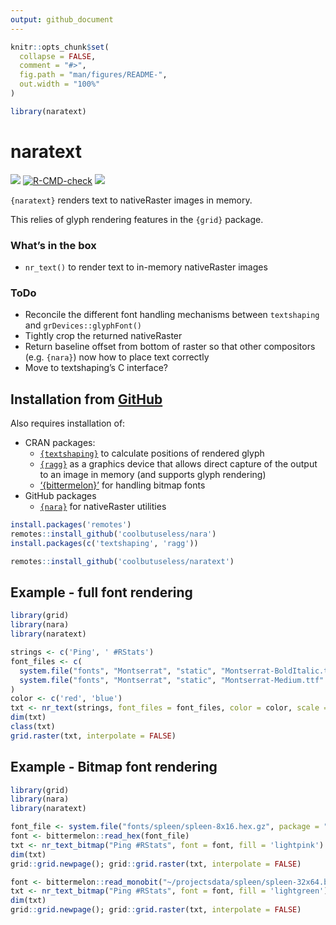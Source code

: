 ```yaml
---
output: github_document
---
```


<!-- README.md is generated from README.Rmd. Please edit that file -->

```r
knitr::opts_chunk$set(
  collapse = FALSE,
  comment = "#>",
  fig.path = "man/figures/README-",
  out.width = "100%"
)

library(naratext)
```

# naratext

<!-- badges: start -->
![](https://img.shields.io/badge/cool-useless-green.svg)
[![R-CMD-check](https://github.com/coolbutuseless/naratext/actions/workflows/R-CMD-check.yaml/badge.svg)](https://github.com/coolbutuseless/naratext/actions/workflows/R-CMD-check.yaml)
![](https://img.shields.io/badge/status-experimental-yellow.svg)
<!-- badges: end -->

`{naratext}` renders text to nativeRaster images in memory.

This relies of glyph rendering features in the `{grid}` package.


### What's in the box

* `nr_text()` to render text to in-memory nativeRaster images

### ToDo

* Reconcile the different font handling mechanisms between `textshaping` and 
  `grDevices::glyphFont()`
* Tightly crop the returned nativeRaster
* Return baseline offset from bottom of raster so that other compositors (e.g. `{nara}`)
  now how to place text correctly
* Move to textshaping's C interface?


## Installation from [GitHub](https://github.com/coolbutuseless/naratext)

Also requires installation of:

* CRAN packages: 
    * [`{textshaping}`](https://cran.r-project.org/package=textshaping) 
      to calculate positions of rendered glyph
    * [`{ragg}`](https://cran.r-project.org/package=ragg) as a graphics 
      device that allows direct capture of the output to an image in memory
      (and supports glyph rendering)
    * ['{bittermelon}'](https://cran.r-project.org/package=bittermelon) for 
      handling bitmap fonts
* GitHub packages
    * [`{nara}`](https://github.com/coolbutuseless/nara) for nativeRaster utilities

``` r
install.packages('remotes')
remotes::install_github('coolbutuseless/nara')
install.packages(c('textshaping', 'ragg'))

remotes::install_github('coolbutuseless/naratext')
```

## Example - full font rendering

```r
library(grid)
library(nara)
library(naratext)

strings <- c('Ping', ' #RStats')
font_files <- c(
  system.file("fonts", "Montserrat", "static", "Montserrat-BoldItalic.ttf", package="grDevices"),
  system.file("fonts", "Montserrat", "static", "Montserrat-Medium.ttf"    , package="grDevices")
)
color <- c('red', 'blue')
txt <- nr_text(strings, font_files = font_files, color = color, scale = 10, background = 'lightblue')
dim(txt)
class(txt)
grid.raster(txt, interpolate = FALSE)
```

## Example - Bitmap font rendering

```r
library(grid)
library(nara)
library(naratext)

font_file <- system.file("fonts/spleen/spleen-8x16.hex.gz", package = "bittermelon") 
font <- bittermelon::read_hex(font_file)
txt <- nr_text_bitmap("Ping #RStats", font = font, fill = 'lightpink')
dim(txt)
grid::grid.newpage(); grid::grid.raster(txt, interpolate = FALSE)
```


```r
font <- bittermelon::read_monobit("~/projectsdata/spleen/spleen-32x64.bdf", quietly = TRUE)
txt <- nr_text_bitmap("Ping #RStats", font = font, fill = 'lightgreen')
dim(txt)
grid::grid.newpage(); grid::grid.raster(txt, interpolate = FALSE)
```



